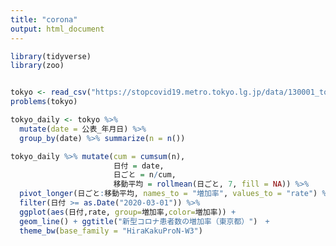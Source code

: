 ```yaml
---
title: "corona"
output: html_document
---
```


```r
library(tidyverse)
library(zoo)


tokyo <- read_csv("https://stopcovid19.metro.tokyo.lg.jp/data/130001_tokyo_covid19_patients.csv")
problems(tokyo)

tokyo_daily <- tokyo %>%
  mutate(date = 公表_年月日) %>%
  group_by(date) %>% summarize(n = n())

tokyo_daily %>% mutate(cum = cumsum(n),
                       日付 = date,
                       日ごと = n/cum,
                       移動平均 = rollmean(日ごと, 7, fill = NA)) %>%
  pivot_longer(日ごと:移動平均, names_to = "増加率", values_to = "rate") %>%
  filter(日付 >= as.Date("2020-03-01")) %>%
  ggplot(aes(日付,rate, group=増加率,color=増加率)) +
  geom_line() + ggtitle("新型コロナ患者数の増加率（東京都）")　+
  theme_bw(base_family = "HiraKakuProN-W3")

```
